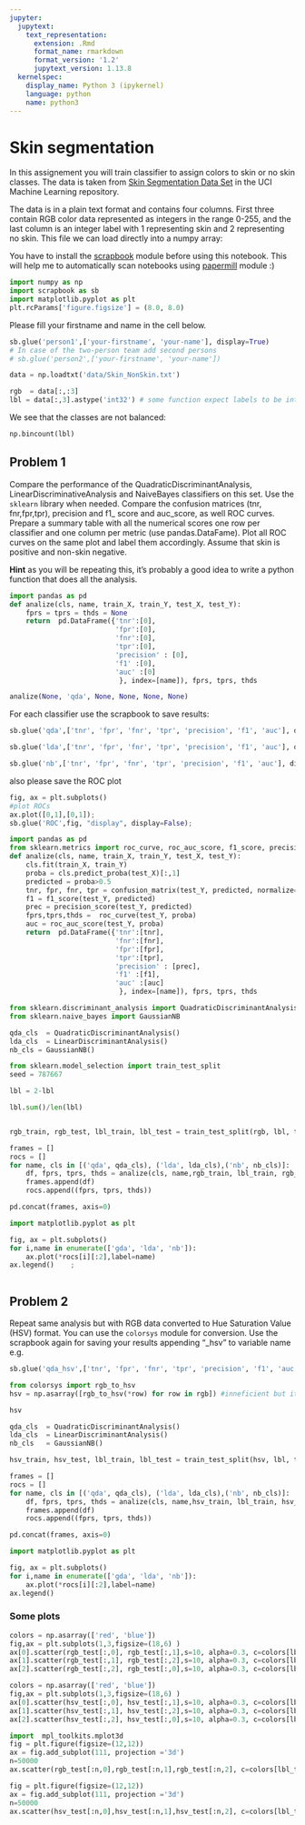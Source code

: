 ```yaml
---
jupyter:
  jupytext:
    text_representation:
      extension: .Rmd
      format_name: rmarkdown
      format_version: '1.2'
      jupytext_version: 1.13.8
  kernelspec:
    display_name: Python 3 (ipykernel)
    language: python
    name: python3
---
```


# Skin segmentation 


In this assignement you will train classifier to assign colors to skin or no skin classes. The data is taken from [Skin Segmentation Data Set](http://archive.ics.uci.edu/ml/datasets/Skin+Segmentation#) in the UCI Machine Learning repository.


The  data is in a plain text format and contains four columns. First three contain RGB color data  represented as integers in the range 0-255, and the last column is an integer label  with 1 representing skin and 2 representing no skin. This file we can load directly into a numpy array:


You have to install the [scrapbook](https://github.com/nteract/scrapbook) module before using this notebook.  This will help me to automatically scan notebooks  using [papermill](https://github.com/nteract/papermill) module :) 

```python
import numpy as np
import scrapbook as sb
import matplotlib.pyplot as plt
plt.rcParams['figure.figsize'] = (8.0, 8.0)
```

Please fill your firstname and name in the cell below.

```python
sb.glue('person1',['your-firstname', 'your-name'], display=True)
# In case of the two-person team add second persons
# sb.glue('person2',['your-firstname', 'your-name'])
```

```python
data = np.loadtxt('data/Skin_NonSkin.txt')
```

```python
rgb  = data[:,:3]
lbl = data[:,3].astype('int32') # some function expect labels to be integers
```

We see that the classes are not balanced:

```python
np.bincount(lbl)
```

## Problem 1 


Compare the performance of the QuadraticDiscriminantAnalysis, LinearDiscriminativeAnalysis and NaiveBayes classifiers on this set. Use the `sklearn` library when needed. Compare the confusion matrices (tnr,  fnr,fpr,tpr), precision and f1_ score and auc_score, as well ROC curves. Prepare a summary table with all the numerical scores one row per classifier and one column per metric (use pandas.DataFame). Plot all  ROC curves on the same plot and label them accordingly. Assume that skin is positive and non-skin negative. 


__Hint__ as you will be repeating this,  it's probably a good idea  to write a python function that does all the analysis. 

```python
import pandas as pd
def analize(cls, name, train_X, train_Y, test_X, test_Y):
    fprs = tprs = thds = None 
    return  pd.DataFrame({'tnr':[0],
                          'fpr':[0],
                          'fnr':[0],
                          'tpr':[0],
                          'precision' : [0],
                          'f1' :[0],
                          'auc' :[0]
                           }, index=[name]), fprs, tprs, thds
```

```python
analize(None, 'qda', None, None, None, None)
```

For each classifier use the scrapbook to save results:

```python
sb.glue('qda',['tnr', 'fpr', 'fnr', 'tpr', 'precision', 'f1', 'auc'], display=True)
```

```python
sb.glue('lda',['tnr', 'fpr', 'fnr', 'tpr', 'precision', 'f1', 'auc'], display=True)
```

```python
sb.glue('nb',['tnr', 'fpr', 'fnr', 'tpr', 'precision', 'f1', 'auc'], display=True)
```

also please save the ROC plot

```python
fig, ax = plt.subplots()
#plot ROCs
ax.plot([0,1],[0,1]);
sb.glue('ROC',fig, "display", display=False);
```

```python
import pandas as pd
from sklearn.metrics import roc_curve, roc_auc_score, f1_score, precision_score, confusion_matrix
def analize(cls, name, train_X, train_Y, test_X, test_Y):
    cls.fit(train_X, train_Y)
    proba = cls.predict_proba(test_X)[:,1]
    predicted = proba>0.5
    tnr, fpr, fnr, tpr = confusion_matrix(test_Y, predicted, normalize='true').ravel()
    f1 = f1_score(test_Y, predicted)
    prec = precision_score(test_Y, predicted)
    fprs,tprs,thds =  roc_curve(test_Y, proba)
    auc = roc_auc_score(test_Y, proba)
    return  pd.DataFrame({'tnr':[tnr],
                          'fnr':[fnr],
                          'fpr':[fpr],
                          'tpr':[tpr],
                          'precision' : [prec],
                          'f1' :[f1],
                          'auc' :[auc]
                           }, index=[name]), fprs, tprs, thds
```

```python
from sklearn.discriminant_analysis import QuadraticDiscriminantAnalysis, LinearDiscriminantAnalysis
from sklearn.naive_bayes import GaussianNB
```

```python
qda_cls  = QuadraticDiscriminantAnalysis()
lda_cls  = LinearDiscriminantAnalysis()
nb_cls = GaussianNB()
```

```python
from sklearn.model_selection import train_test_split
seed = 787667
```

```python
lbl = 2-lbl
```

```python
lbl.sum()/len(lbl)
```

```python

```

```python
rgb_train, rgb_test, lbl_train, lbl_test = train_test_split(rgb, lbl, test_size=0.25, random_state = seed)
```

```python
frames = []
rocs = []
for name, cls in [('qda', qda_cls), ('lda', lda_cls),('nb', nb_cls)]:
    df, fprs, tprs, thds = analize(cls, name,rgb_train, lbl_train, rgb_test, lbl_test )
    frames.append(df)
    rocs.append((fprs, tprs, thds))
```

```python
pd.concat(frames, axis=0)
```

```python
import matplotlib.pyplot as plt
```

```python
fig, ax = plt.subplots()
for i,name in enumerate(['gda', 'lda', 'nb']):
    ax.plot(*rocs[i][:2],label=name)
ax.legend()    ;
```

```python

```

## Problem 2


Repeat same analysis but with RGB  data converted to Hue  Saturation Value (HSV) format. You can use the `colorsys` module for conversion. Use the scrapbook again for saving your results appending "\_hsv" to variable name e.g.

```python
sb.glue('qda_hsv',['tnr', 'fpr', 'fnr', 'tpr', 'precision', 'f1', 'auc'], display=True)
```

```python
from colorsys import rgb_to_hsv
hsv = np.asarray([rgb_to_hsv(*row) for row in rgb]) #inneficient but it does not matter
```

```python
hsv
```

```python
qda_cls  = QuadraticDiscriminantAnalysis()
lda_cls  = LinearDiscriminantAnalysis()
nb_cls   = GaussianNB()
```

```python
hsv_train, hsv_test, lbl_train, lbl_test = train_test_split(hsv, lbl, test_size=0.25, random_state=seed)
```

```python
frames = []
rocs = []
for name, cls in [('qda', qda_cls), ('lda', lda_cls),('nb', nb_cls)]:
    df, fprs, tprs, thds = analize(cls, name,hsv_train, lbl_train, hsv_test, lbl_test )
    frames.append(df)
    rocs.append((fprs, tprs, thds))
```

```python
pd.concat(frames, axis=0)
```

```python
import matplotlib.pyplot as plt
```

```python
fig, ax = plt.subplots()
for i,name in enumerate(['gda', 'lda', 'nb']):
    ax.plot(*rocs[i][:2],label=name)
ax.legend()    
```

<!-- #region tags=["answer"] -->
### Some plots
<!-- #endregion -->

```python
colors = np.asarray(['red', 'blue'])
fig,ax = plt.subplots(1,3,figsize=(18,6) )
ax[0].scatter(rgb_test[:,0], rgb_test[:,1],s=10, alpha=0.3, c=colors[lbl_test]);
ax[1].scatter(rgb_test[:,1], rgb_test[:,2],s=10, alpha=0.3, c=colors[lbl_test]);
ax[2].scatter(rgb_test[:,2], rgb_test[:,0],s=10, alpha=0.3, c=colors[lbl_test]);
```

```python
colors = np.asarray(['red', 'blue'])
fig,ax = plt.subplots(1,3,figsize=(18,6) )
ax[0].scatter(hsv_test[:,0], hsv_test[:,1],s=10, alpha=0.3, c=colors[lbl_test]);
ax[1].scatter(hsv_test[:,1], hsv_test[:,2],s=10, alpha=0.3, c=colors[lbl_test]);
ax[2].scatter(hsv_test[:,2], hsv_test[:,0],s=10, alpha=0.3, c=colors[lbl_test]);
```

```python
import  mpl_toolkits.mplot3d
fig = plt.figure(figsize=(12,12))
ax = fig.add_subplot(111, projection ='3d')
n=50000
ax.scatter(rgb_test[:n,0],rgb_test[:n,1],rgb_test[:n,2], c=colors[lbl_test[:n]] );
```

```python
fig = plt.figure(figsize=(12,12))
ax = fig.add_subplot(111, projection ='3d')
n=50000
ax.scatter(hsv_test[:n,0],hsv_test[:n,1],hsv_test[:n,2], c=colors[lbl_test[:n]] );
```
